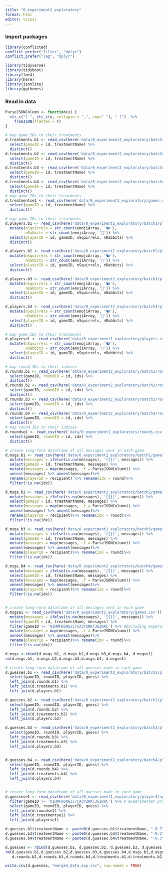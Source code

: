 ```yaml
---
title: "0_experiment2_exploratory"
format: html
editor: visual
---
```


### Import packages

```r
library(conflicted)  
conflict_prefer("filter", "dplyr")
conflict_prefer("lag", "dplyr")

library(tidyverse)
library(tidyboot)
library(lme4)
library(here)
library(jsonlite)
library(ggthemes)
```

### Read in data

```r
ParseJSONColumn <- function(x) {
  str_c("[ ", str_c(x, collapse = ",", sep=" "), " ]")  %>% 
    fromJSON(flatten = T) 
}

# map game IDs to their treatments
d.treatments.b1 <- read_csv(here('data/0_experiment2_exploratory/batch1/games.csv')) %>%
  select(gameID = id, treatmentName) %>% 
  distinct()
d.treatments.b2 <- read_csv(here('data/0_experiment2_exploratory/batch2/games.csv')) %>%
  select(gameID = id, treatmentName) %>% 
  distinct()
d.treatments.b3 <- read_csv(here('data/0_experiment2_exploratory/batch3/games.csv')) %>%
  select(gameID = id, treatmentName) %>% 
  distinct()
d.treatments.b4 <- read_csv(here('data/0_experiment2_exploratory/batch4/games.csv')) %>%
  select(gameID = id, treatmentName) %>% 
  distinct()
# map game IDs to their treatments
d.treatmentse1 <- read_csv(here('data/0_experiment1_exploratory/games.csv')) %>%
  select(gameID = id, treatmentName) %>% 
  distinct()


```

```r

# map game IDs to their treatments
d.players.b1 <- read_csv(here('data/0_experiment2_exploratory/batch1/players.csv')) %>%
  mutate(nSquirrels = str_count(emojiArray, '🐿️'),
         nRabbits = str_count(emojiArray, '🐇')) %>%
  select(playerID = id, gameID, nSquirrels, nRabbits) %>%
  distinct()

d.players.b2 <- read_csv(here('data/0_experiment2_exploratory/batch2/players.csv')) %>%
  mutate(nSquirrels = str_count(emojiArray, '🐿️'),
         nRabbits = str_count(emojiArray, '🐇')) %>%
  select(playerID = id, gameID, nSquirrels, nRabbits) %>%
  distinct()

d.players.b3 <- read_csv(here('data/0_experiment2_exploratory/batch3/players.csv')) %>%
  mutate(nSquirrels = str_count(emojiArray, '🐿️'),
         nRabbits = str_count(emojiArray, '🐇')) %>%
  select(playerID = id, gameID, nSquirrels, nRabbits) %>%
  distinct()

d.players.b4 <- read_csv(here('data/0_experiment2_exploratory/batch4/players.csv')) %>%
  mutate(nSquirrels = str_count(emojiArray, '🐿️'),
         nRabbits = str_count(emojiArray, '🐇')) %>%
  select(playerID = id, gameID, nSquirrels, nRabbits) %>%
  distinct()

# map game IDs to their treatments
d.playerse1 <- read_csv(here('data/0_experiment1_exploratory/players.csv')) %>%
  mutate(nSquirrels = str_count(emojiArray, '🐿️'),
         nRabbits = str_count(emojiArray, '🐇')) %>%
  select(playerID = id, gameID, nSquirrels, nRabbits) %>%
  distinct()


```

```r


# map round IDs to their indices
d.rounds.b1 <- read_csv(here('data/0_experiment2_exploratory/batch1/rounds.csv')) %>%
  select(gameID, roundID = id, idx) %>%
  distinct()
d.rounds.b2 <- read_csv(here('data/0_experiment2_exploratory/batch2/rounds.csv')) %>%
  select(gameID, roundID = id, idx) %>%
  distinct()
d.rounds.b3 <- read_csv(here('data/0_experiment2_exploratory/batch3/rounds.csv')) %>%
  select(gameID, roundID = id, idx) %>%
  distinct()
d.rounds.b4 <- read_csv(here('data/0_experiment2_exploratory/batch4/rounds.csv')) %>%
  select(gameID, roundID = id, idx) %>%
  distinct()
# map round IDs to their indices
d.roundse1 <- read_csv(here('data/0_experiment1_exploratory/rounds.csv')) %>%
  select(gameID, roundID = id, idx) %>%
  distinct()


```

```r

# create long-form dataframe of all messages sent in each game
d.msgs.b1 <- read_csv(here('data/0_experiment2_exploratory/batch1/games.csv')) %>% 
  mutate(messages = ifelse(is.na(messages), '[{}]', messages)) %>%
  select(gameID = id, treatmentName, messages) %>%
  mutate(messages = map(messages, .f = ParseJSONColumn)) %>%
  unnest(messages) %>% unnest(messages)%>%
  rename(playerID = recipient) %>% rename(idx = round)%>% 
  filter(!is.na(idx))

d.msgs.b2 <- read_csv(here('data/0_experiment2_exploratory/batch2/games.csv')) %>% 
  mutate(messages = ifelse(is.na(messages), '[{}]', messages)) %>%
  select(gameID = id, treatmentName, messages) %>%
  mutate(messages = map(messages, .f = ParseJSONColumn)) %>%
  unnest(messages) %>% unnest(messages)%>%
  rename(playerID = recipient)%>% rename(idx = round)%>% 
  filter(!is.na(idx))

d.msgs.b3 <- read_csv(here('data/0_experiment2_exploratory/batch3/games.csv')) %>% 
  mutate(messages = ifelse(is.na(messages), '[{}]', messages)) %>%
  select(gameID = id, treatmentName, messages) %>%
  mutate(messages = map(messages, .f = ParseJSONColumn)) %>%
  unnest(messages) %>% unnest(messages)%>%
  rename(playerID = recipient)%>% rename(idx = round)%>% 
  filter(!is.na(idx))

d.msgs.b4 <- read_csv(here('data/0_experiment2_exploratory/batch4/games.csv')) %>% 
  mutate(messages = ifelse(is.na(messages), '[{}]', messages)) %>%
  select(gameID = id, treatmentName, messages) %>%
  mutate(messages = map(messages, .f = ParseJSONColumn)) %>%
  unnest(messages) %>% unnest(messages)%>%
  rename(playerID = recipient)%>% rename(idx = round)%>% 
  filter(!is.na(idx))


# create long-form dataframe of all messages sent in each game
d.msgse1 <- read_csv(here('data/0_experiment1_exploratory/games.csv')) %>% 
  mutate(messages = ifelse(is.na(messages), '[{}]', messages)) %>%
  select(gameID = id, treatmentName, messages) %>%
  filter(gameID != '01HMFD6NG3J7CA3Y2NKT362RRC') %>% #excluding experimenter test round
  mutate(messages = map(messages, .f = ParseJSONColumn)) %>%
  unnest(messages) %>% unnest(messages)%>%
  rename(playerID = recipient)%>% rename(idx = round)%>% 
  filter(!is.na(idx))

d.msgs <-rbind(d.msgs.b1, d.msgs.b2,d.msgs.b3,d.msgs.b4, d.msgse1)
rm(d.msgs.b1, d.msgs.b2,d.msgs.b3,d.msgs.b4, d.msgse1)
```

```r
# create long-form dataframe of all guesses made in each game
d.guesses.b1 <- read_csv(here('data/0_experiment2_exploratory/batch1/playerStages.csv')) %>% 
  select(gameID, roundID, playerID, guess) %>%
  left_join(d.rounds.b1) %>%
  left_join(d.treatments.b1) %>%
  left_join(d.players.b1) 

d.guesses.b2 <- read_csv(here('data/0_experiment2_exploratory/batch2/playerStages.csv')) %>% 
  select(gameID, roundID, playerID, guess) %>%
  left_join(d.rounds.b2) %>%
  left_join(d.treatments.b2) %>%
  left_join(d.players.b2) 

d.guesses.b3 <- read_csv(here('data/0_experiment2_exploratory/batch3/playerStages.csv')) %>% 
  select(gameID, roundID, playerID, guess) %>%
  left_join(d.rounds.b3) %>%
  left_join(d.treatments.b3) %>%
  left_join(d.players.b3) 


d.guesses.b4 <- read_csv(here('data/0_experiment2_exploratory/batch4/playerStages.csv')) %>% 
  select(gameID, roundID, playerID, guess) %>%
  left_join(d.rounds.b4) %>%
  left_join(d.treatments.b4) %>%
  left_join(d.players.b4) 


# create long-form dataframe of all guesses made in each game
d.guessese1 <- read_csv(here('data/0_experiment1_exploratory/playerStages.csv')) %>% 
  filter(gameID != '01HMFD6NG3J7CA3Y2NKT362RRC') %>% # experimenter practice game
  select(gameID, roundID, playerID, guess) %>%
  left_join(d.roundse1) %>%
  left_join(d.treatmentse1) %>%
  left_join(d.playerse1)

```

```r
d.guesses.b1$treatmentName <- paste0(d.guesses.b1$treatmentName, "-0.7")
d.guesses.b3$treatmentName <- paste0(d.guesses.b3$treatmentName, "-0.3")
d.guesses.b4$treatmentName <- paste0(d.guesses.b4$treatmentName, "-0.3")
```

```r
d.guesses <- rbind(d.guesses.b1, d.guesses.b2, d.guesses.b3, d.guesses.b4, d.guessese1)
rm(d.guesses.b1,d.guesses.b2,d.guesses.b3,d.guesses.b4,d.msgs.b1,d.msgs.b2,d.msgs.b3,d.msgs.b4,d.players.b1, d.players.b2,d.players.b3,d.players.b4,d.rounds.b1,
   d.rounds.b2,d.rounds.b3,d.rounds.b4,d.treatments.b1,d.treatments.b2,d.treatments.b3,d.treatments.b4, d.guessese1, d.msgse1, d.playerse1, d.roundse1, d.treatmentse1)

write.csv(d.guesses, "merged_data_exp.csv", row.names = TRUE)
```
